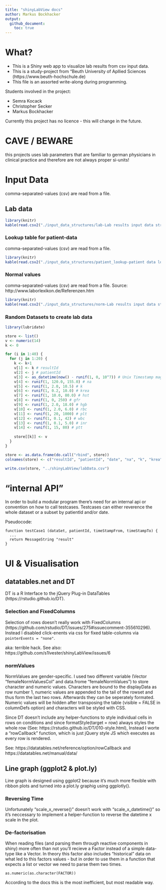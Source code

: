 ```yaml
---
title: "shinyLabView docs"
author: Markus Bockhacker
output: 
  github_document:
    toc: true
---
```


# What?

* This is a Shiny web app to visualize lab results from csv input data.
* This is a study-project from "Beuth University of Apllied Sciences (https://www.beuth-hochschule.de)
* This file is an assorted write-along during programming.

Students involved in the project: 

* Semra Kocack
* Christopher Secker
* Markus Bockhacker

Currently this project has no licence - this will change in the future.


# CAVE / BEWARE
this projects uses lab parameters that are familiar to german physicians in clinical practice and therefore are not always proper si-units!

# Input Data
comma-separated-values (csv) are read from a file.

## Lab data
```r
library(knitr)
kable(read.csv2("./input_data_structures/lab-Lab results input data structure.csv"))
```

### Lookup table for patient-data
comma-separated-values (csv) are read from a file.

```r
library(knitr)
kable(read.csv2("./input_data_structures/patient_lookup-patient data lookup table structure sheet.csv"))
```

### Normal values
comma-separated-values (csv) are read from a file.
Source: http://www.laborlexikon.de/Referenzen.htm

```r
library(knitr)
kable(read.csv2("./input_data_structures/norm-Lab results input data structure.csv"))
```


### Random Datasets to create lab data
```r
library(lubridate)

store <- list()
v <- numeric(14)
k <- 0

for (i in 1:40) {
  for (j in 1:20) {
    k <- k+1
    v[1] <- k # resultId
    v[2] <- j # patientId
    v[3] <- as_datetime(now() - runif(1, 0, 10^7)) # Unix Timestamp magic
    v[4] <- runif(1, 120.0, 155.0) # na
    v[5] <- runif(1, 2.0, 10.5) # k
    v[6] <- runif(1, 0.2, 10.0) # krea
    v[7] <- runif(1, 10.0, 80.0) # hst
    v[8] <- runif(1, 0, 250) # gfr
    v[9] <- runif(1, 2.0, 18.0) # hgb
    v[10] <- runif(1, 2.0, 6.0) # rbc
    v[11] <- runif(1, 20, 1000) # plt
    v[12] <- runif(1, 0.1, 42) # wbc
    v[13] <- runif(1, 0.1, 5.0) # inr
    v[14] <- runif(1, 15, 80) # ptt
    
    store[[k]] <- v
  }
}

store <- as.data.frame(do.call("rbind", store))
colnames(store) <- c("resultId", "patientId", "date", "na", "k", "krea", "hst", "gfr", "hgb", "rbc", "plt", "wbc", "inr", "ptt") 

write.csv(store, "../shinyLabView/labData.csv")
```

# "internal API"
In order to build a modular program there's need for an internal api or convention on how to call testcases.
Testcases can either reverence the whole dataset or a subset by patientId and/or date.

Pseudocode:

    function testCase1 (dataSet, patientId, timeStampFrom, timeStampTo) {
      ...
      return MessageString "result"
    }

# UI & Visualisation

## datatables.net and DT
DT is a R Interface to the jQuery Plug-in DataTables (https://rstudio.github.io/DT).

### Selection and FixedColumns
Selection of rows doesn't really work with FixedColumns (https://github.com/rstudio/DT/issues/275#issuecomment-355610296).
Instead I disabled click-enents via css for fixed table-columns via `pointerEvents = "none"`.

aka: terrible hack. See also: https://github.com/s1lvester/shinyLabView/issues/6

### normValues
NormValues are gender-specific. I used two different variable (Vector "femaleNormValuesCol" and data.frome "femaleNormValues") to store character and numeric values. Characters are bound to the displayData as row number 1, numeric values are appended to the tail of the rowset and thus form the last two rows. Afterwards they can be seperately formated. Numeric values will be hidden after transposing the table (visible = FALSE in columnDefs option) and characters will be styled with CSS.

Since DT doesn't include any helper-functions to style individual cells in rows on conditions and since formatStyle(target = row) always styles the whole row (See: https://rstudio.github.io/DT/010-style.html), Instead I worte a "rowCallback" function, which is just jQuery style JS which executes as every row is rendered.

See: https://datatables.net/reference/option/rowCallback and https://datatables.net/manual/data/

## Line graph (ggplot2 & plot.ly)
Line graph is designed using ggplot2 because it's much more flexible with ribbon plots and turned into a plot.ly graphig using ggplotly().

### Reversing Time
Unfortunately "scale_x_reverse()" doesn't work with "scale_x_datetime()" so it's neccessary to implement a helper-function to reverse the datetime x scale in the plot.

### De-factorisation
When reading files (and parsing them through reactive components in shiny) more often than not you'll recieve a Factor instead of a simple data-type like a Vector. In theory this factor also includes "historical" data on what led to this factors values - but in order to use them in a function that expects a list or vector we need to parse them two times.

    as.numeric(as.character(FACTOR))

According to the docs this is the most inefficient, but most readable way.

